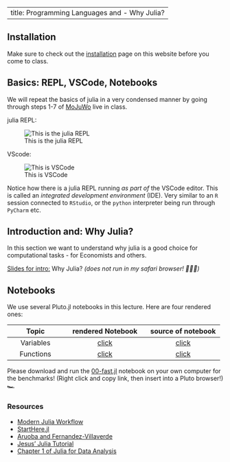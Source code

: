 
---
title: Programming Languages and - Why Julia?
---

::: {.callout-tip}
# Installation

Make sure to check out the [installation](/installation.qmd) page on this website before you come to class.

:::

## Basics: REPL, VSCode, Notebooks

We will repeat the basics of julia in a very condensed manner by going through steps 1-7 of [MoJuWo](https://modernjuliaworkflows.org) live in class.

julia REPL:

![This is the julia REPL](/assets/REPL.png)


VScode:

![This is VSCode](/assets/VSCode.png)

Notice how there is a julia REPL running _as part of_ the VSCode editor. This is called an _integrated development environment_ (IDE). Very similar to an `R` session connected to `RStudio`, or the `python` interpreter being run through `PyCharm` etc.


## Introduction and: Why Julia?

In this section we want to understand why julia is a good choice for computational tasks - for Economists and others.

[Slides for intro:](/why-julia/dist/why-julia.html) Why Julia? *(does not run in my safari browser! 🤷🏻‍♂️)*


## Notebooks

We use several Pluto.jl notebooks in this lecture. Here are four rendered ones:

Topic | rendered Notebook | source of notebook
:-----: | :--------: | :-------:
Variables | [click](https://floswald.github.io/julia-bootcamp/01-variables.html) | [click](https://github.com/floswald/CompEcon/raw/refs/heads/main/notebooks/week1/01-variables.jl)
Functions | [click](https://floswald.github.io/julia-bootcamp/02-functions.html) | [click](https://github.com/floswald/CompEcon/raw/refs/heads/main/notebooks/week1/02-functions.jl)

Please download and run the [00-fast.jl](https://github.com/floswald/CompEcon/raw/refs/heads/main/notebooks/week1/00-fast.jl) notebook on your own computer for the benchmarks! (Right click and copy link, then insert into a Pluto browser!)🏎️


### Resources

* [Modern Julia Workflow](https://modernjuliaworkflows.org)
* [StartHere.jl](https://github.com/JuliaCommunity/StartHere.jl)
* [Aruoba and Fernandez-Villaverde](https://www.sas.upenn.edu/~jesusfv/comparison_languages.pdf)
* [Jesus' Julia Tutorial](https://www.sas.upenn.edu/~jesusfv/Chapter_HPC_8_Julia.pdf)
* [Chapter 1 of Julia for Data Analysis](https://www.manning.com/books/julia-for-data-analysis)

